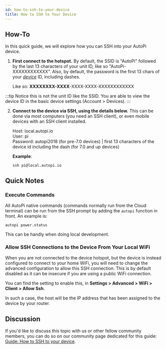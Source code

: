 ```yaml
---
id: how-to-ssh-to-your-device
title: How to SSH to Your Device
---
```



## How-To
In this quick guide, we will explore how you can SSH into your AutoPi device.

1. **First connect to the hotspot.** By default, the SSID is "AutoPi" followed by the last 13 characters of your unit ID,
like so "AutoPi-XXXXXXXXXXXX". Also, by default, the password is the first 13 chars of your <u>*device*</u> ID, including dashes.

   Like so: **XXXXXXXX-XXXX**-XXXX-XXXX-XXXXXXXXXXXX

:::tip
Notice this is not the unit ID like the SSID. You are able to view the device ID in the basic device settings
(Account > Devices).
:::

2. **Connect to the device via SSH, using the details below.**
This can be done via most computers (you need an SSH client), or even mobile devices with an SSH client installed.

   Host: local.autopi.io  
   User: pi  
   Password: autopi2018 (for pre-7.0 devices) | first 13 characters of the device id including the dash (for 7.0 and up devices) 

   **Example**:

   ```
   ssh pi@local.autopi.io
   ```

## Quick Notes

### Execute Commands
All AutoPi native commands (commands normally run from the Cloud terminal) can be run from the
SSH prompt by adding the `autopi` function in front. An example is:

```
autopi power.status
```

This can be handly when doing local development.

### Allow SSH Connections to the Device From Your Local WiFi
When you are not connected to the device hotspot, but the device is instead configured to
connect to your home WiFi, you will need to change the advanced configuration to allow this
SSH connection. This is by default disabled as it can be insecure if you are using a public WiFi connection.

You can find the setting to enable this, in **Settings > Advanced > WiFi > Client > Allow Ssh**.

In such a case, the host will be the IP address that has been assigned to the device by your router.

## Discussion
If you'd like to discuss this topic with us or other fellow community members, you can do so on our community
page dedicated for this guide: [Guide: How to SSH to your device](https://community.autopi.io/t/guide-how-to-ssh-to-your-device/386).
